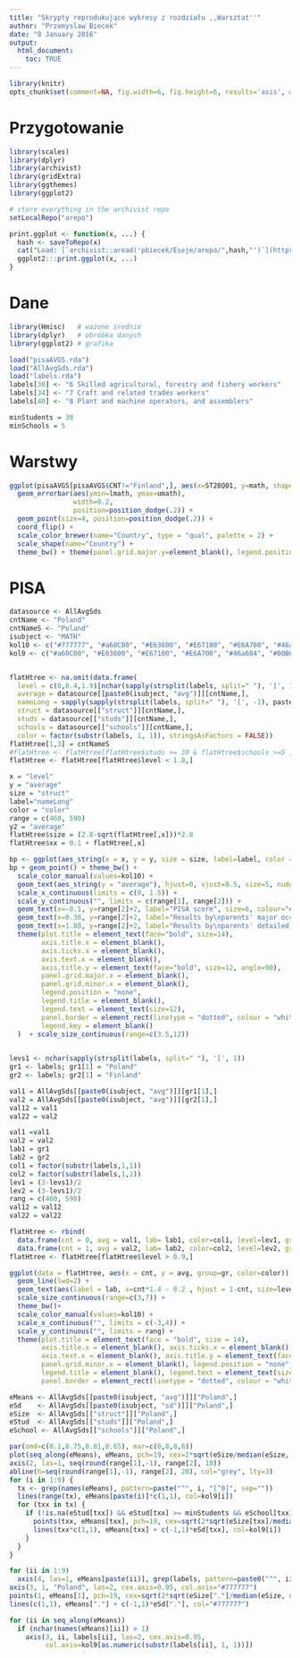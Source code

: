 ```yaml
---
title: "Skrypty reprodukujące wykresy z rozdziału ,,Warsztat''"
author: "Przemyslaw Biecek"
date: "8 January 2016"
output: 
  html_document:
    toc: TRUE
---
```


```r
library(knitr)
opts_chunk$set(comment=NA, fig.width=6, fig.height=6, results='asis', warning=FALSE, message=FALSE, cache=TRUE)
```

# Przygotowanie

```r
library(scales)
library(dplyr)
library(archivist)
library(gridExtra)
library(ggthemes)
library(ggplot2)

# store everything in the archivist repo
setLocalRepo("arepo")

print.ggplot <- function(x, ...) {
  hash <- saveToRepo(x)
  cat("Load: [`archivist::aread('pbiecek/Eseje/arepo/",hash,"')`](https://github.com/pbiecek/Eseje/raw/master/arepo/gallery/",hash,".rda)\n", sep="")
  ggplot2:::print.ggplot(x, ...)
}

```

# Dane

```r
library(Hmisc)   # ważone średnie
library(dplyr)   # obróbka danych
library(ggplot2) # grafika

load("pisaAVGS.rda")
load("AllAvgSds.rda")
load("labels.rda")
labels[30] <- "6 Skilled agricultural, forestry and fishery workers"
labels[34] <- "7 Craft and related trades workers"
labels[40] <- "8 Plant and machine operators, and assemblers"

minStudents = 30
minSchools = 5
```

# Warstwy

```r
ggplot(pisaAVGS[pisaAVGS$CNT!="Finland",], aes(x=ST28Q01, y=math, shape=CNT,colour=CNT)) + 
  geom_errorbar(aes(ymin=lmath, ymax=umath), 
                width=0.2, 
                position=position_dodge(.2)) +
  geom_point(size=4, position=position_dodge(.2)) + 
  coord_flip() +
  scale_color_brewer(name="Country", type = "qual", palette = 2) + 
  scale_shape(name="Country") + 
  theme_bw() + theme(panel.grid.major.y=element_blank(), legend.position=c(0.85,0.15)) + xlab("") + ggtitle("Math score vs. number of books")

```


# PISA


```r
datasource <- AllAvgSds
cntName <- "Poland"
cntNameS <- "Poland"
isubject <- "MATH"
kol10 <- c("#777777", "#a60C00", "#E63600", "#E67100", "#E6A700", "#46a604", "#00B6E6", "#00AAE6", "#008Dc6", "#0063a6", "#000000")
kol9 <- c("#a60C00", "#E63600", "#E67100", "#E6A700", "#46a604", "#00B6E6", "#00AAE6", "#008Dc6", "#0063a6")


flatHtree <- na.omit(data.frame(
  level = c(0,0.4,1.9)[nchar(sapply(strsplit(labels, split=" "), '[', 1))+1],
  average = datasource[[paste0(isubject, "avg")]][cntName,],
  nameLong = sapply(sapply(strsplit(labels, split=" "), '[', -1), paste, collapse=" "),
  struct = datasource[["struct"]][cntName,],
  studs = datasource[["studs"]][cntName,],
  schools = datasource[["schools"]][cntName,],
  color = factor(substr(labels, 1, 1)), stringsAsFactors = FALSE))
flatHtree[1,3] = cntNameS
#flatHtree <- flatHtree[flatHtree$studs >= 30 & flatHtree$schools >=5 , ]
flatHtree <- flatHtree[flatHtree$level < 1.8,]

x = "level"
y = "average"
size = "struct"
label="nameLong"
color = "color"
range = c(460, 590)
y2 = "average"
flatHtree$size = (2.8-sqrt(flatHtree[,x]))*2.8
flatHtree$xx = 0.1 + flatHtree[,x]
```
```r
bp <- ggplot(aes_string(x = x, y = y, size = size, label=label, color = color), data=flatHtree)
bp + geom_point() + theme_bw() +
  scale_color_manual(values=kol10) +
  geom_text(aes_string(y = "average"), hjust=0, vjust=0.5, size=5, nudge_x=0.05) + 
  scale_x_continuous(limits = c(0, 1.5)) + 
  scale_y_continuous("", limits = c(range[1], range[2])) + 
  geom_text(x=-0.1, y=range[2]+2, label="PISA score", size=6, colour="#777777", hjust=0, vjust=0.5) + 
  geom_text(x=0.38, y=range[2]+2, label="Results by\nparents' major occupational groups", size=6, colour="#777777", hjust=0, vjust=0.5) + 
  geom_text(x=1.88, y=range[2]+2, label="Results by\nparents' detailed occupational groups", size=6, colour="#777777", hjust=0, vjust=0.5)  + 
  theme(plot.title = element_text(face="bold", size=14), 
        axis.title.x = element_blank(),
        axis.ticks.x = element_blank(),
        axis.text.x = element_blank(),
        axis.title.y = element_text(face="bold", size=12, angle=90),
        panel.grid.major.x = element_blank(), 
        panel.grid.minor.x = element_blank(), 
        legend.position = "none", 
        legend.title = element_blank(), 
        legend.text = element_text(size=12),
        panel.border = element_rect(linetype = "dotted", colour = "white"),
        legend.key = element_blank() 
  )  + scale_size_continuous(range=c(3.5,12)) 
 
```

```r

levs1 <- nchar(sapply(strsplit(labels, split=" "), '[', 1))
gr1 <- labels; gr1[1] = "Poland"
gr2 <- labels; gr2[1] = "Finland"

val1 = AllAvgSds[[paste0(isubject, "avg")]][gr1[1],]
val2 = AllAvgSds[[paste0(isubject, "avg")]][gr2[1],]
val12 = val1
val22 = val2

val1 =val1
val2 = val2
lab1 = gr1
lab2 = gr2
col1 = factor(substr(labels,1,1))
col2 = factor(substr(labels,1,1))
lev1 = (3-levs1)/2
lev2 = (3-levs1)/2
rang = c(460, 590)
val12 = val12
val22 = val22

flatHtree <- rbind(
  data.frame(cnt = 0, avg = val1, lab= lab1, color=col1, level=lev1, gr=gr1, avg2=val12),
  data.frame(cnt = 1, avg = val2, lab= lab2, color=col2, level=lev2, gr=gr2, avg2=val22))
flatHtree <- flatHtree[flatHtree$level > 0.9,]

ggplot(data = flatHtree, aes(x = cnt, y = avg, group=gr, color=color)) + 
  geom_line(lwd=2) +
  geom_text(aes(label = lab, x=cnt*1.4 - 0.2 , hjust = 1-cnt, size=level, y=avg2)) + 
  scale_size_continuous(range=c(3,7)) + 
  theme_bw()+
  scale_color_manual(values=kol10) + 
  scale_x_continuous("", limits = c(-3,4)) + 
  scale_y_continuous("", limits = rang) + 
  theme(plot.title = element_text(face = "bold", size = 14), 
        axis.title.x = element_blank(), axis.ticks.x = element_blank(), 
        axis.text.x = element_blank(), axis.title.y = element_text(face = "bold", size = 12, angle = 90), panel.grid.major.x = element_blank(), 
        panel.grid.minor.x = element_blank(), legend.position = "none", 
        legend.title = element_blank(), legend.text = element_text(size = 12), 
        panel.border = element_rect(linetype = "dotted", colour = "white"), legend.key = element_blank())+ scale_size_continuous(range=c(3.5,12)) 


```

```r

eMeans <- AllAvgSds[[paste0(isubject, "avg")]]["Poland",]
eSd    <- AllAvgSds[[paste0(isubject, "sd")]]["Poland",]
eSize  <- AllAvgSds[["struct"]]["Poland",]
eStud  <- AllAvgSds[["studs"]]["Poland",]
eSchool <- AllAvgSds[["schools"]]["Poland",]

par(omd=c(0.1,0.75,0.01,0.65), mar=c(0,0,0,0))
plot(seq_along(eMeans), eMeans, pch=19, cex=2*sqrt(eSize/median(eSize, na.rm=TRUE)), las=1, xaxt="n", xlab="", ylab="", main="", type="n", ylim=range, yaxt="n")
axis(2, las=1, seq(round(range[1],-1), range[2], 10))
abline(h=seq(round(range[1],-1), range[2], 20), col="grey", lty=3)
for (i in 1:9) {
  tx <- grep(names(eMeans), pattern=paste("^", i, "[^0]", sep=""))
  lines(range(tx), eMeans[paste(i)]*c(1,1), col=kol9[i])
  for (txx in tx) {
    if (!is.na(eStud[txx]) && eStud[txx] >= minStudents && eSchool[txx] >= minSchools) {
      points(txx, eMeans[txx], pch=19, cex=sqrt(2*sqrt(eSize[txx]/median(eSize, na.rm=TRUE))), col=kol9[i])
      lines(txx*c(1,1), eMeans[txx] + c(-1,1)*eSd[txx], col=kol9[i])
    }
  }
}

for (ii in 1:9)
  axis(4, las=1, eMeans[paste(ii)], grep(labels, pattern=paste0("^", ii, " "), value = TRUE)[1], cex.axis=0.95, col.axis=kol9[ii])
axis(3, 1, "Poland", las=2, cex.axis=0.95, col.axis="#777777")
points(1, eMeans[1], pch=19, cex=sqrt(2*sqrt(eSize["."]/median(eSize, na.rm=TRUE))), col="#777777")
lines(c(1,1), eMeans["."] + c(-1,1)*eSd["."], col="#777777")

for (ii in seq_along(eMeans))
  if (nchar(names(eMeans)[ii]) > 1)
    axis(3, ii, labels[ii], las=2, cex.axis=0.95, 
         col.axis=kol9[as.numeric(substr(labels[ii], 1, 1))])

```

